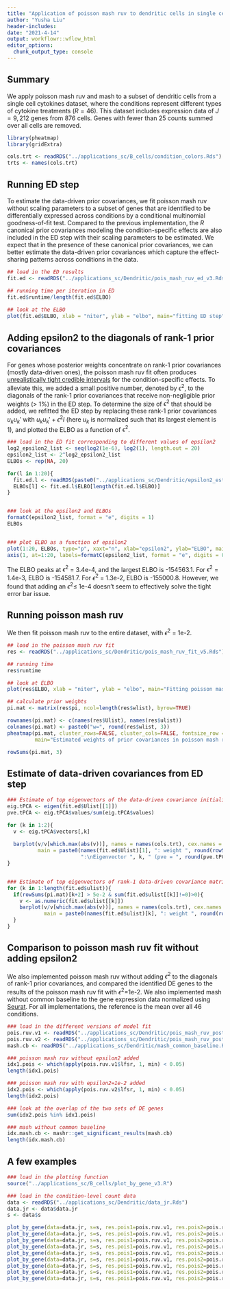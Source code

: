 ```yaml
---
title: "Application of poisson mash ruv to dendritic cells in single cell cytokines data"
author: "Yusha Liu"
header-includes:
date: "2021-4-14"
output: workflowr::wflow_html
editor_options:
  chunk_output_type: console
---
```


## Summary
We apply poisson mash ruv and mash to a subset of dendritic cells from a single cell cytokines dataset, where the conditions represent different types of cytokine treatments ($R=46$). This dataset includes expression data of $J=9,212$ genes from $876$ cells. Genes with fewer than $25$ counts summed over all cells are removed. 
```r
library(pheatmap)
library(gridExtra)

cols.trt <- readRDS("../applications_sc/B_cells/condition_colors.Rds")
trts <- names(cols.trt)

```


## Running ED step
To estimate the data-driven prior covariances, we fit poisson mash ruv without scaling parameters to a subset of genes that are identified to be differentially expressed across conditions by a conditional multinomial goodness-of-fit test. Compared to the previous implementation, the $R$ canonical prior covariances modeling the condition-specific effects are also included in the ED step with their scaling parameters to be estimated. We expect that in the presence of these canonical prior covariances, we can better estimate the data-driven prior covariances which capture the effect-sharing patterns across conditions in the data.
```r
## load in the ED results
fit.ed <- readRDS("../applications_sc/Dendritic/pois_mash_ruv_ed_v3.Rds")

## running time per iteration in ED
fit.ed$runtime/length(fit.ed$ELBO)
                      
## look at the ELBO
plot(fit.ed$ELBO, xlab = "niter", ylab = "elbo", main="fitting ED step")

```


## Adding epsilon2 to the diagonals of rank-1 prior covariances
For genes whose posterior weights concentrate on rank-1 prior covariances (mostly data-driven ones), the poisson mash ruv fit often produces [unrealistically tight credible intervals](https://yushaliu.github.io/poisson_mash_sc/application_B_cells.html#A_few_examples) for the condition-specific effects. To alleviate this, we added a small positive number, denoted by $\epsilon^2$, to the diagonals of the rank-1 prior covariances that receive non-negligible prior weights (> 1\%) in the ED step. To determine the size of $\epsilon^2$ that should be added, we refitted the ED step by replacing these rank-1 prior covariances $u_k u_k'$ with $u_k u_k' + \epsilon^2 I$ (here $u_k$ is normalized such that its largest element is 1), and plotted the ELBO as a function of $\epsilon^2$.   
```r
### load in the ED fit corresponding to different values of epsilon2
log2_epsilon2_list <- seq(log2(1e-6), log2(1), length.out = 20)
epsilon2_list <- 2^log2_epsilon2_list
ELBOs <- rep(NA, 20)

for(l in 1:20){
  fit.ed.l <- readRDS(paste0("../applications_sc/Dendritic/epsilon2_estimation/pois_mash_ruv_ed_", l, ".Rds"))
  ELBOs[l] <- fit.ed.l$ELBO[length(fit.ed.l$ELBO)]
}


### look at the epsilon2 and ELBOs
formatC(epsilon2_list, format = "e", digits = 1)
ELBOs


### plot ELBO as a function of epsilon2
plot(1:20, ELBOs, type="p", xaxt="n", xlab="epsilon2", ylab="ELBO", main="ELBO as a function of epsilon2 in the ED step")
axis(1, at=1:20, labels=formatC(epsilon2_list, format = "e", digits = 0), las=2)

```
The ELBO peaks at $\epsilon^2$ = 3.4e-4, and the largest ELBO is -154563.1. For $\epsilon^2$ = 1.4e-3, ELBO is -154581.7. For $\epsilon^2$ = 1.3e-2, ELBO is -155000.8. However, we found that adding an $\epsilon^2 \le$ 1e-4 doesn't seem to effectively solve the tight error bar issue. 


## Running poisson mash ruv
We then fit poisson mash ruv to the entire dataset, with $\epsilon^2$ = 1e-2.
```r
## load in the poisson mash ruv fit
res <- readRDS("../applications_sc/Dendritic/pois_mash_ruv_fit_v5.Rds")

## running time
res$runtime

## look at ELBO
plot(res$ELBO, xlab = "niter", ylab = "elbo", main="Fitting poisson mash ruv")

## calculate prior weights
pi.mat <- matrix(res$pi, ncol=length(res$wlist), byrow=TRUE)

rownames(pi.mat) <- c(names(res$Ulist), names(res$ulist))
colnames(pi.mat) <- paste0("w=", round(res$wlist, 3))
pheatmap(pi.mat, cluster_rows=FALSE, cluster_cols=FALSE, fontsize_row = 6, fontsize_col=6, 
         main="Estimated weights of prior covariances in poisson mash ruv")

rowSums(pi.mat, 3)

```



## Estimate of data-driven covariances from ED step
```r
### Estimate of top eigenvectors of the data-driven covariance initialized by rank-5 PCA
eig.tPCA <- eigen(fit.ed$Ulist[[1]])
pve.tPCA <- eig.tPCA$values/sum(eig.tPCA$values)

for (k in 1:2){
  v <- eig.tPCA$vectors[,k]
  
  barplot(v/v[which.max(abs(v))], names = names(cols.trt), cex.names = 0.5, las = 2, 
          main = paste0(names(fit.ed$Ulist)[1], ": weight ", round(rowSums(pi.mat)[1],3), 
                        ":\nEigenvector ", k, " (pve = ", round(pve.tPCA[k],3), ")"), col = cols.trt)
}


### Estimate of top eigenvectors of rank-1 data-driven covariance matrices
for (k in 1:length(fit.ed$ulist)){
  if(rowSums(pi.mat)[k+2] > 5e-2 & sum(fit.ed$ulist[[k]]!=0)>0){
    v <- as.numeric(fit.ed$ulist[[k]])
    barplot(v/v[which.max(abs(v))], names = names(cols.trt), cex.names = 0.5, las = 2, col = cols.trt,
            main = paste0(names(fit.ed$ulist)[k], ": weight ", round(rowSums(pi.mat)[k+2],3)))    
  }
}

```



## Comparison to poisson mash ruv fit without adding epsilon2
We also implemented poisson mash ruv without adding $\epsilon^2$ to the diagonals of rank-1 prior covariances, and compared the identified DE genes to the results of the poisson mash ruv fit with $\epsilon^2$=1e-2. We also implemented mash without common baseline to the gene expression data normalized using [Seurat](https://satijalab.org/seurat/). For all implementations, the reference is the mean over all 46 conditions. 
```r
### load in the different versions of model fit
pois.ruv.v1 <- readRDS("../applications_sc/Dendritic/pois_mash_ruv_posterior_v3.Rds")
pois.ruv.v2 <- readRDS("../applications_sc/Dendritic/pois_mash_ruv_posterior_v5.Rds")
mash.cb <- readRDS("../applications_sc/Dendritic/mash_common_baseline.Rds")

### poisson mash ruv without epsilon2 added
idx1.pois <- which(apply(pois.ruv.v1$lfsr, 1, min) < 0.05)
length(idx1.pois)

### poisson mash ruv with epsilon2=1e-2 added
idx2.pois <- which(apply(pois.ruv.v2$lfsr, 1, min) < 0.05)
length(idx2.pois)

### look at the overlap of the two sets of DE genes 
sum(idx2.pois %in% idx1.pois)

### mash without common baseline
idx.mash.cb <- mashr::get_significant_results(mash.cb)
length(idx.mash.cb)

```


## A few examples
```r
### load in the plotting function
source("../applications_sc/B_cells/plot_by_gene_v3.R")

### load in the condition-level count data
data <- readRDS("../applications_sc/Dendritic/data_jr.Rds")
data.jr <- data$data.jr
s <- data$s

plot_by_gene(data=data.jr, s=s, res.pois1=pois.ruv.v1, res.pois2=pois.ruv.v2, res.mash=mash.cb$result, genename="Stat1", cols.trt=cols.trt)
plot_by_gene(data=data.jr, s=s, res.pois1=pois.ruv.v1, res.pois2=pois.ruv.v2, res.mash=mash.cb$result, genename="Stat2", cols.trt=cols.trt)
plot_by_gene(data=data.jr, s=s, res.pois1=pois.ruv.v1, res.pois2=pois.ruv.v2, res.mash=mash.cb$result, genename="Zbp1", cols.trt=cols.trt)
plot_by_gene(data=data.jr, s=s, res.pois1=pois.ruv.v1, res.pois2=pois.ruv.v2, res.mash=mash.cb$result, genename="Oasl2", cols.trt=cols.trt)
plot_by_gene(data=data.jr, s=s, res.pois1=pois.ruv.v1, res.pois2=pois.ruv.v2, res.mash=mash.cb$result, genename="Irf7", cols.trt=cols.trt)
plot_by_gene(data=data.jr, s=s, res.pois1=pois.ruv.v1, res.pois2=pois.ruv.v2, res.mash=mash.cb$result, genename="Fgl2", cols.trt=cols.trt)
plot_by_gene(data=data.jr, s=s, res.pois1=pois.ruv.v1, res.pois2=pois.ruv.v2, res.mash=mash.cb$result, genename="Tap1", cols.trt=cols.trt)
plot_by_gene(data=data.jr, s=s, res.pois1=pois.ruv.v1, res.pois2=pois.ruv.v2, res.mash=mash.cb$result, genename="Psmb9", cols.trt=cols.trt)
plot_by_gene(data=data.jr, s=s, res.pois1=pois.ruv.v1, res.pois2=pois.ruv.v2, res.mash=mash.cb$result, genename="Psmb8", cols.trt=cols.trt)

```